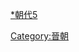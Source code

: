 {{Catnav|頁面分類|历史|各國歷史|中国历史|中国行政区划史|中国古代行政区划}}
{{Catnav|頁面分類|历史|各國歷史|中国历史|中国朝代|魏晉南北朝|晉朝}}

[[category:中國古代行政區劃|*朝代5]]
[[Category:晉朝|Category:晉朝]]